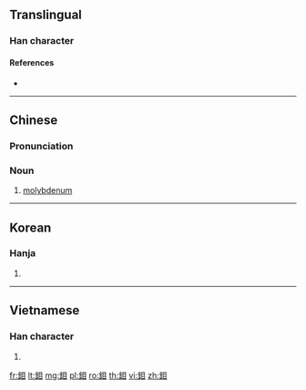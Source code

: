 {{character info/new}}
{{also|钼}}
==Translingual==

===Han character===
{{Han char|rn=167|rad=金|as=05|sn=13|four=87110|canj=CBU|ids=⿰金目}}

====References====
* {{Han ref|kx=1303.101|dkj=40336|hdz=64185.040|uh=926C|ud=37484|bh=E0BB|bd=57531}}

----

==Chinese==
{{zh-forms|s=钼}}

===Pronunciation===
{{zh-pron
|m=mù
|c=muk6
|mc=
|oc=
|ma=
|cat=n
}}

===Noun===
{{zh-noun}}

# [[molybdenum]]

{{zh-cat|Chemical elements}}

----

==Korean==

===Hanja===
{{ko-hanja|hangeul=목|eumhun=|rv=mok|mr=mok|y=mok}}

# {{defn|lang=ko|sort=金05}}

----

==Vietnamese==

===Han character===
{{vi-hantu|[[mục]]|rs=金05}}

# {{defn|lang=vi|sort=金05}}

[[fr:鉬]]
[[lt:鉬]]
[[mg:鉬]]
[[pl:鉬]]
[[ro:鉬]]
[[th:鉬]]
[[vi:鉬]]
[[zh:鉬]]